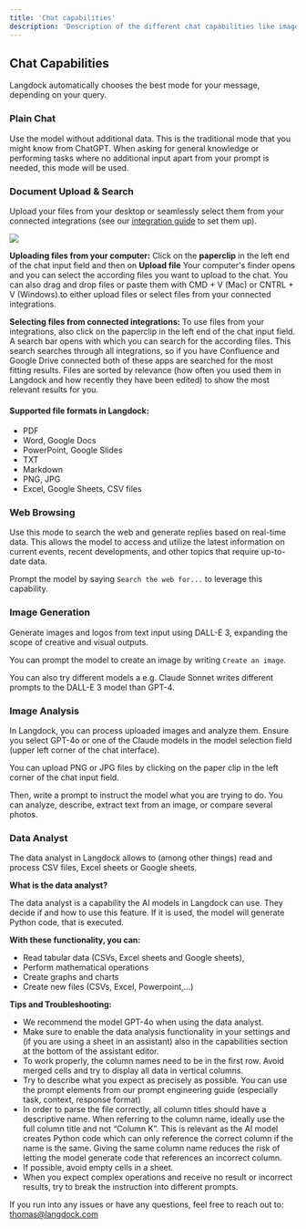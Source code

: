 ```yaml
---
title: 'Chat capabilities'
description: 'Description of the different chat capabilities like image generation, document search or data analysis.'
---
```


## Chat Capabilities
Langdock automatically chooses the best mode for your message, depending on your query. 

### Plain Chat
Use the model without additional data. This is the traditional mode that you might know from ChatGPT. When asking for general knowledge or performing tasks where no additional input apart from your prompt is needed, this mode will be used.

### Document Upload & Search
Upload your files from your desktop or seamlessly select them from your connected integrations (see our [integration guide](/product/integrations/oauth) to set them up).

<img src="/images/Chat_1.png"/>

**Uploading files from your computer:** Click on the **paperclip** in the left end of the chat input field and then on **Upload file** Your computer's finder opens and you can select the according files you want to upload to the chat. You can also drag and drop files or paste them with CMD + V (Mac) or CNTRL + V (Windows).to either upload files or select files from your connected integrations.

**Selecting files from connected integrations:** To use files from your integrations, also click on the paperclip in the left end of the chat input field. A search bar opens with which you can search for the according files. This search searches through all integrations, so if you have Confluence and Google Drive connected both of these apps are searched for the most fitting results. Files are sorted by relevance (how often you used them in Langdock and how recently they have been edited) to show the most relevant results for you.

#### Supported file formats in Langdock:
- PDF
- Word, Google Docs 
- PowerPoint, Google Slides
- TXT
- Markdown
- PNG, JPG
- Excel, Google Sheets, CSV files


### Web Browsing
Use this mode to search the web and generate replies based on real-time data. This allows the model to access and utilize the latest information on current events, recent developments, and other topics that require up-to-date data. 

Prompt the model by saying `Search the web for...` to leverage this capability.


### Image Generation
Generate images and logos from text input using DALL-E 3, expanding the scope of creative and visual outputs. 

You can prompt the model to create an image by writing `Create an image`.

You can also try different models a e.g. Claude Sonnet writes different prompts to the DALL-E 3 model than GPT-4.

### Image Analysis
In Langdock, you can process uploaded images and analyze them. Ensure you select GPT-4o or one of the Claude models in the model selection field (upper left corner of the chat interface).

You can upload PNG or JPG files by clicking on the paper clip in the left corner of the chat input field.

Then, write a prompt to instruct the model what you are trying to do. You can analyze, describe, extract text from an image, or compare several photos.

### Data Analyst

The data analyst in Langdock allows to (among other things) read and process CSV files, Excel sheets or Google sheets.

**What is the data analyst?**

The data analyst is a capability the AI models in Langdock can use. They decide if and how to use this feature. If it is used, the model will generate Python code, that is executed.

**With these functionality, you can:**

- Read tabular data (CSVs, Excel sheets and Google sheets),
- Perform mathematical operations
- Create graphs and charts
- Create new files (CSVs, Excel, Powerpoint,...)

**Tips and Troubleshooting:**
- We recommend the model GPT-4o when using the data analyst.
- Make sure to enable the data analysis functionality in your settings and (if you are using a sheet in an assistant) also in the capabilities section at the bottom of the assistant editor.
- To work properly, the column names need to be in the first row. Avoid merged cells and try to display all data in vertical columns.
- Try to describe what you expect as precisely as possible. You can use the prompt elements from our prompt engineering guide (especially task, context, response format)
- In order to parse the file correctly, all column titles should have a descriptive name. When referring to the column name, ideally use the full column title and not “Column K”. This is relevant as the AI model creates Python code which can only reference the correct column if the name is the same. Giving the same column name reduces the risk of letting the model generate code that references an incorrect column.
- If possible, avoid empty cells in a sheet.
- When you expect complex operations and receive no result or incorrect results, try to break the instruction into different prompts.

If you run into any issues or have any questions, feel free to reach out to: thomas@langdock.com
